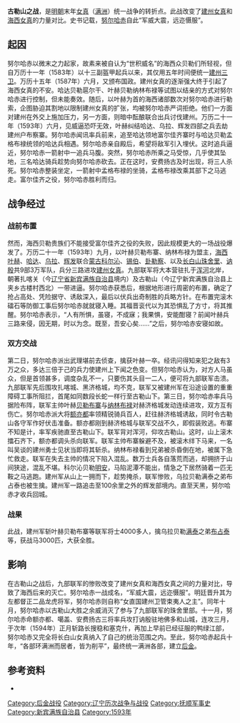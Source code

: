 {{Infobox Military Conflict
|partof=[[建州|建州]]（[[后金|后金]]）统一[[女真族|女真]]（[[满族|满洲]]）战争
|conflict=古勒山之战
|image=[[file:太祖大败九部兵.jpg|240px]]
|caption=
|date=1593年[[农历九月|农历九月]]
|place=古勒山（今辽宁[[新宾满族自治县|新宾满族自治县]]上夹乡古楼村西北）
|casus=
|territory=
|result=建州女真获勝
|combatant1=[[叶赫|叶赫]]、[[哈达|哈达]]、[[乌拉|乌拉]]、[[辉发|辉发]]、[[科尔沁部|科尔沁]]、[[锡伯|锡伯]]、[[卦勒察|卦勒察]]、[[朱舍里|朱舍里]]、[[讷殷|讷殷]]
|combatant2=[[建州三卫|建州]]
|commander1=叶赫贝勒<br>·[[布寨|布寨]]†<br>·[[纳林布禄|纳林布禄]]<br>哈达贝勒<br>·[[孟格布禄|孟格布禄]]<br>乌拉贝勒<br>·[[满泰|满泰]]<br>辉发贝勒<br>·[[拜音达里|拜音达里]]<br>蒙古科尔沁贝勒<br>[[明安_(科尔沁部)|明安]]<br>等 
|commander2=建州卫都督佥事[[努爾哈赤|努爾哈赤]]
|strength1=約3萬
|strength2=約1萬
|casualties1=阵亡4000余人，伤不详
|casualties2=伤亡不詳
|notes=
}}

'''古勒山之战'''，是[[明朝|明朝]]末年[[女真|女真]]（[[满族|满洲]]）统一战争的转折点。此战改变了[[建州女真|建州女真]]和[[海西女真|海西女真]]的力量对比。史书记载，[[努尔哈赤|努尔哈赤]]自此“军威大震，远迩慑服”。

== 起因 ==
努尔哈赤以微末之力起家，故素来被自认为“世积威名”的海西众贝勒们所轻视，但自万历十一年（1583年）以十三副盔甲起兵以来，其仅用五年时间便统一[[建州三卫|建州三卫]]。万历十五年（1587年）六月，又颁布国政。建州女真的逐渐强大终于引起了海西女真的不安。哈达贝勒扈尔干、叶赫贝勒纳林布禄等试图以结亲的方式对努尔哈赤进行控制，但未能奏效。随后，以叶赫为首的海西诸部数次对努尔哈赤进行勒索，企图胁迫其割地以限制建州女真的扩张，均被努尔哈赤严词拒绝。他们一方面对建州在外交上施加压力，另一方面，则暗中酝酿联合出兵讨伐建州。万历二十一年（1593年）六月，见威逼恐吓无效，叶赫纠结哈达、乌拉、辉发四部之兵去劫建州户布察寨。努尔哈赤闻讯率兵前来，追至哈达领地富尔佳齐寨时与哈达贝勒孟格布禄统领的哈达兵相遇。努尔哈赤亲自殿后，希望将敌军引入埋伏。这时追兵逼近，努尔哈赤一箭射中一追兵马腹。突然，努尔哈赤所乘之马受惊，几乎使其坠地，三名哈达骑兵趁势向努尔哈赤砍去。正在这时，安费扬古及时出现，将三人杀死。努尔哈赤整装坐定，一箭射中孟格布禄的坐骑，孟格布禄改乘其部下之马逃走。富尔佳齐之役，努尔哈赤胜利而归。

== 战争经过 ==
=== 战前布置 ===
然而，海西贝勒贵族们不能接受富尔佳齐之役的失败，因此规模更大的一场战役爆发了。万历二十一年（1593年）九月，以叶赫贝勒布寨、纳林布禄为盟主，[[海西女真|海西]][[叶赫|叶赫]]、[[哈达|哈达]]、[[乌拉|乌拉]]、[[辉发|辉发]]联合[[蒙古|蒙古]][[科尔沁部|科尔沁]]、[[锡伯|锡伯]]、[[卦勒察|卦勒察]]、以及[[长白山|长白山]][[珠舍里|珠舍里]]、[[讷殷|讷殷]]共9部3万军队，兵分三路进攻[[建州女真|建州女真]]。九部联军将大本营驻扎于[[浑河|浑河]]北岸，朝著扎喀关（今[[辽宁省|辽宁省]][[新宾满族自治县|新宾满族自治县]]境内）及古勒山（今辽宁新宾满族自治县上夹乡古楼村西北）一带进逼。努尔哈赤获悉后，根据地形进行周密的布置，确定了抢占高处、凭险据守、诱敌深入，最后以伏兵出奇制胜的兵略方针。在布置完滚木礌石等防御工事后努尔哈赤就就寝入睡。其福晋衮代以为其恐惧乱了方寸，将其推醒。努尔哈赤表示，“人有所惧，虽寝，不成寐；我果惧，安能酣寝？前闻叶赫兵三路来侵，因无期，时以为念。既至，吾安心矣……”之后，努尔哈赤安寝如故。

=== 双方交战 ===
第二日，努尔哈赤派出武理堪前去侦查，擒获叶赫一卒。经讯问得知来犯之敌有3万之众，多达三倍于己的兵力使建州上下闻之色变。但努尔哈赤认为，对方人马虽众，但是首领甚多，调度杂乱不一，只要伤其头目一二人，便可将九部联军击溃。九部联军先后围攻扎喀城、黑济格城，均不克，联军又被建州军在沿途设置的重重障碍工事所阻拦，首尾如同数段长蛇一样行至古勒山下。第三日，努尔哈赤率兵马据险布阵，联军主帅叶赫[[贝勒|贝勒]][[布寨|布寨]]与[[纳林布禄|纳林布禄]]对赫济格城发动连续进攻，双方互有伤亡。努尔哈赤派大将[[额亦都|额亦都]]率领精锐骑兵百人，赶往赫济格城诱敌，同时令古勒山各守军作好伏击准备。额亦都刚到赫济格城与联军交战不久，即假装败逃。布寨不知是计，率军疾驰直至古勒山下。联军背对浑河，仰攻古勒山。这时，山上滚木擂石齐下，额亦都调头杀向联军。联军主帅布寨躲避不及，被滚木绊下马来，一名叫吴谈的建州勇士见状当即将其斩杀。纳林布禄看到兄弟被杀昏倒在地，被属下急忙救走。联军在失去主帅的情况下陷入混乱。数万士兵各自落荒而逃，却拥挤于山间狭途，混乱不堪。科尔沁贝勒[[明安_(科尔沁部)|明安]]，马陷泥潭不能出，情急之下居然骑着一匹无鞍之马逃跑。建州军从山上一拥而下，趁势掩杀，联军惨败，乌拉贝勒满泰之弟布占泰也被生擒。建州军一路追击至100余里之外的辉发部境内。直至天黑，努尔哈赤才收兵回城。

=== 战果 ===
此战，建州军斩叶赫贝勒布寨等联军将士4000多人，擒乌拉贝勒[[满泰|满泰]]之弟[[布占泰|布占泰]]等，获战马3000匹，大获全胜。

== 影响 ==
在古勒山之战后，九部联军的惨败改变了建州女真和海西女真之间的力量对比，导致了海西后来的灭亡。努尔哈赤一战成名，“军威大震，远迩慑服”。明廷晋升其为左都督正二品龙虎将军，努尔哈赤则自称“女直国建州卫管束夷人之主”。同年十月，努尔哈赤以古勒山大胜之余威消灭了参与了九部联军的珠舍里部。十一月，努尔哈赤命额亦都、噶盖、安费扬古三将率兵攻打讷殷驻地佛多和山城，连攻三月，于次年（1594年）正月斩路长搜稳和塞克什，再加上早前已经征服的鸭绿江部，努尔哈赤又完全将长白山女真纳入了自己的统治范围之内。至此，努尔哈赤起兵十年，“各部环满洲而居者，皆为削平”，最终统一满洲各部，建立[[后金|后金]]。

== 参考资料 ==
*{{Cite web|url=http://www.guoxue.com/shibu/24shi/qingshigao/qsg_001.htm|title=《清史稿本纪一》|author=[[赵尔巽|赵尔巽]]等|accessdate=2011-01-23|archivedate=2011-05-09|archiveurl=https://web.archive.org/web/20110509213527/http://www.guoxue.com/shibu/24shi/qingshigao/qsg_001.htm|deadurl=no}}
{{清朝歷史事件}}
{{元朝歷史事件}}
[[Category:后金战役|Category:后金战役]]
[[Category:辽宁历次战争与战役|Category:辽宁历次战争与战役]]
[[Category:抚顺军事史|Category:抚顺军事史]]
[[Category:新宾满族自治县|Category:新宾满族自治县]]
[[Category:1593年|Category:1593年]]